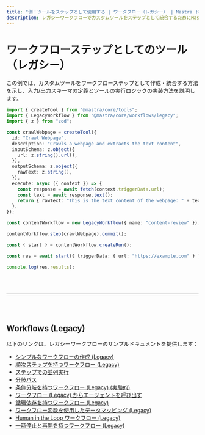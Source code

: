 ```yaml
---
title: "例：ツールをステップとして使用する | ワークフロー（レガシー） | Mastra ドキュメント"
description: レガシーワークフローでカスタムツールをステップとして統合するためにMastraを使用する例。
---
```





# ワークフローステップとしてのツール（レガシー）

この例では、カスタムツールをワークフローステップとして作成・統合する方法を示し、入力/出力スキーマの定義とツールの実行ロジックの実装方法を説明します。

```ts showLineNumbers copy
import { createTool } from "@mastra/core/tools";
import { LegacyWorkflow } from "@mastra/core/workflows/legacy";
import { z } from "zod";

const crawlWebpage = createTool({
  id: "Crawl Webpage",
  description: "Crawls a webpage and extracts the text content",
  inputSchema: z.object({
    url: z.string().url(),
  }),
  outputSchema: z.object({
    rawText: z.string(),
  }),
  execute: async ({ context }) => {
    const response = await fetch(context.triggerData.url);
    const text = await response.text();
    return { rawText: "This is the text content of the webpage: " + text };
  },
});

const contentWorkflow = new LegacyWorkflow({ name: "content-review" });

contentWorkflow.step(crawlWebpage).commit();

const { start } = contentWorkflow.createRun();

const res = await start({ triggerData: { url: "https://example.com" } });

console.log(res.results);
```

<br />
<br />
<hr className="dark:border-[#404040] border-gray-300" />
<br />
<br />
<GithubLink
  link={
    "https://github.com/mastra-ai/mastra/blob/main/examples/basics/workflows-legacy/tool-as-workflow-step"
  }
/>



## Workflows (Legacy)

以下のリンクは、レガシーワークフローのサンプルドキュメントを提供します：

- [シンプルなワークフローの作成 (Legacy)](/examples/workflows_legacy/creating-a-workflow)
- [順次ステップを持つワークフロー (Legacy)](/examples/workflows_legacy/sequential-steps)
- [ステップでの並列実行](/examples/workflows_legacy/parallel-steps)
- [分岐パス](/examples/workflows_legacy/branching-paths)
- [条件分岐を持つワークフロー (Legacy) (実験的)](/examples/workflows_legacy/conditional-branching)
- [ワークフロー (Legacy) からエージェントを呼び出す](/examples/workflows_legacy/calling-agent)
- [循環依存を持つワークフロー (Legacy)](/examples/workflows_legacy/cyclical-dependencies)
- [ワークフロー変数を使用したデータマッピング (Legacy)](/examples/workflows_legacy/workflow-variables)
- [Human in the Loop ワークフロー (Legacy)](/examples/workflows_legacy/human-in-the-loop)
- [一時停止と再開を持つワークフロー (Legacy)](/examples/workflows_legacy/suspend-and-resume)
